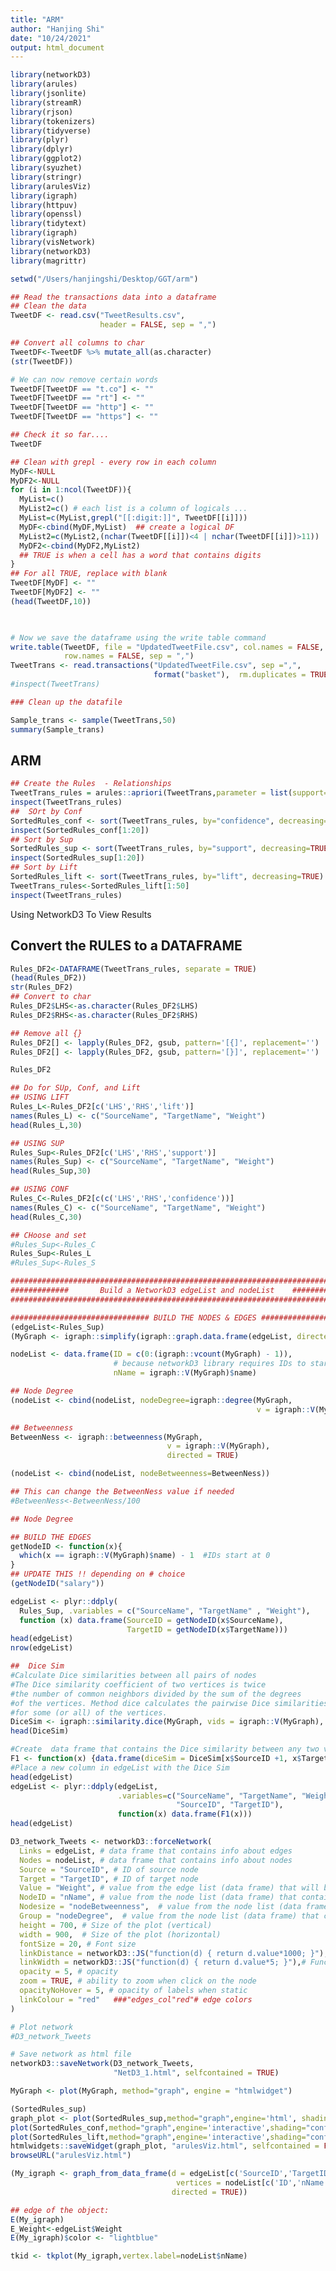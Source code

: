 ```yaml
---
title: "ARM"
author: "Hanjing Shi"
date: "10/24/2021"
output: html_document
---
```


```r
library(networkD3)
library(arules)
library(jsonlite)
library(streamR)
library(rjson)
library(tokenizers)
library(tidyverse)
library(plyr)
library(dplyr)
library(ggplot2)
library(syuzhet)
library(stringr)
library(arulesViz)
library(igraph)
library(httpuv)
library(openssl)
library(tidytext)
library(igraph)
library(visNetwork)
library(networkD3)
library(magrittr)
```


```r
setwd("/Users/hanjingshi/Desktop/GGT/arm")

## Read the transactions data into a dataframe
## Clean the data
TweetDF <- read.csv("TweetResults.csv", 
                    header = FALSE, sep = ",")

## Convert all columns to char 
TweetDF<-TweetDF %>% mutate_all(as.character)
(str(TweetDF))

```
```r
# We can now remove certain words
TweetDF[TweetDF == "t.co"] <- ""
TweetDF[TweetDF == "rt"] <- ""
TweetDF[TweetDF == "http"] <- ""
TweetDF[TweetDF == "https"] <- ""

## Check it so far....
TweetDF

## Clean with grepl - every row in each column
MyDF<-NULL
MyDF2<-NULL
for (i in 1:ncol(TweetDF)){
  MyList=c() 
  MyList2=c() # each list is a column of logicals ...
  MyList=c(MyList,grepl("[[:digit:]]", TweetDF[[i]]))
  MyDF<-cbind(MyDF,MyList)  ## create a logical DF
  MyList2=c(MyList2,(nchar(TweetDF[[i]])<4 | nchar(TweetDF[[i]])>11))
  MyDF2<-cbind(MyDF2,MyList2) 
  ## TRUE is when a cell has a word that contains digits
}
## For all TRUE, replace with blank
TweetDF[MyDF] <- ""
TweetDF[MyDF2] <- ""
(head(TweetDF,10))

 

# Now we save the dataframe using the write table command 
write.table(TweetDF, file = "UpdatedTweetFile.csv", col.names = FALSE, 
            row.names = FALSE, sep = ",")
TweetTrans <- read.transactions("UpdatedTweetFile.csv", sep =",", 
                                format("basket"),  rm.duplicates = TRUE)
#inspect(TweetTrans)

### Clean up the datafile

```
```r
Sample_trans <- sample(TweetTrans,50)
summary(Sample_trans)
```


## ARM
```r
## Create the Rules  - Relationships 
TweetTrans_rules = arules::apriori(TweetTrans,parameter = list(support=.005, conf=0.05, minlen=2))
inspect(TweetTrans_rules)
##  SOrt by Conf
SortedRules_conf <- sort(TweetTrans_rules, by="confidence", decreasing=TRUE)
inspect(SortedRules_conf[1:20])
## Sort by Sup
SortedRules_sup <- sort(TweetTrans_rules, by="support", decreasing=TRUE)
inspect(SortedRules_sup[1:20])
## Sort by Lift
SortedRules_lift <- sort(TweetTrans_rules, by="lift", decreasing=TRUE)
TweetTrans_rules<-SortedRules_lift[1:50]
inspect(TweetTrans_rules)   
```

########  Using NetworkD3 To View Results   ###########
#######################################################
## Convert the RULES to a DATAFRAME


```r
Rules_DF2<-DATAFRAME(TweetTrans_rules, separate = TRUE)
(head(Rules_DF2))
str(Rules_DF2)
## Convert to char
Rules_DF2$LHS<-as.character(Rules_DF2$LHS)
Rules_DF2$RHS<-as.character(Rules_DF2$RHS)

## Remove all {}
Rules_DF2[] <- lapply(Rules_DF2, gsub, pattern='[{]', replacement='')
Rules_DF2[] <- lapply(Rules_DF2, gsub, pattern='[}]', replacement='')

Rules_DF2

## Do for SUp, Conf, and Lift 
## USING LIFT
Rules_L<-Rules_DF2[c('LHS','RHS','lift')]
names(Rules_L) <- c("SourceName", "TargetName", "Weight")
head(Rules_L,30)

## USING SUP
Rules_Sup<-Rules_DF2[c('LHS','RHS','support')]
names(Rules_Sup) <- c("SourceName", "TargetName", "Weight")
head(Rules_Sup,30)

## USING CONF
Rules_C<-Rules_DF2[c(c('LHS','RHS','confidence'))]
names(Rules_C) <- c("SourceName", "TargetName", "Weight")
head(Rules_C,30)


```
```r
## CHoose and set
#Rules_Sup<-Rules_C
Rules_Sup<-Rules_L
#Rules_Sup<-Rules_S

```

```r
###########################################################################
#############       Build a NetworkD3 edgeList and nodeList    ############
###########################################################################

############################### BUILD THE NODES & EDGES ####################################
(edgeList<-Rules_Sup)
(MyGraph <- igraph::simplify(igraph::graph.data.frame(edgeList, directed=TRUE)))

nodeList <- data.frame(ID = c(0:(igraph::vcount(MyGraph) - 1)), 
                       # because networkD3 library requires IDs to start at 0
                       nName = igraph::V(MyGraph)$name)

## Node Degree
(nodeList <- cbind(nodeList, nodeDegree=igraph::degree(MyGraph, 
                                                       v = igraph::V(MyGraph), mode = "all")))

## Betweenness
BetweenNess <- igraph::betweenness(MyGraph, 
                                   v = igraph::V(MyGraph), 
                                   directed = TRUE) 

(nodeList <- cbind(nodeList, nodeBetweenness=BetweenNess))

## This can change the BetweenNess value if needed
#BetweenNess<-BetweenNess/100

## Node Degree

## BUILD THE EDGES 
getNodeID <- function(x){
  which(x == igraph::V(MyGraph)$name) - 1  #IDs start at 0
}
## UPDATE THIS !! depending on # choice
(getNodeID("salary")) 

edgeList <- plyr::ddply(
  Rules_Sup, .variables = c("SourceName", "TargetName" , "Weight"), 
  function (x) data.frame(SourceID = getNodeID(x$SourceName), 
                          TargetID = getNodeID(x$TargetName)))
head(edgeList)
nrow(edgeList)

##  Dice Sim 
#Calculate Dice similarities between all pairs of nodes
#The Dice similarity coefficient of two vertices is twice 
#the number of common neighbors divided by the sum of the degrees 
#of the vertices. Method dice calculates the pairwise Dice similarities 
#for some (or all) of the vertices. 
DiceSim <- igraph::similarity.dice(MyGraph, vids = igraph::V(MyGraph), mode = "all")
head(DiceSim)

#Create  data frame that contains the Dice similarity between any two vertices
F1 <- function(x) {data.frame(diceSim = DiceSim[x$SourceID +1, x$TargetID + 1])}
#Place a new column in edgeList with the Dice Sim
head(edgeList)
edgeList <- plyr::ddply(edgeList,
                        .variables=c("SourceName", "TargetName", "Weight", 
                                     "SourceID", "TargetID"), 
                        function(x) data.frame(F1(x)))
head(edgeList)

D3_network_Tweets <- networkD3::forceNetwork(
  Links = edgeList, # data frame that contains info about edges
  Nodes = nodeList, # data frame that contains info about nodes
  Source = "SourceID", # ID of source node 
  Target = "TargetID", # ID of target node
  Value = "Weight", # value from the edge list (data frame) that will be used to value/weight relationship amongst nodes
  NodeID = "nName", # value from the node list (data frame) that contains node description we want to use (e.g., node name)
  Nodesize = "nodeBetweenness",  # value from the node list (data frame) that contains value we want to use for a node size
  Group = "nodeDegree",  # value from the node list (data frame) that contains value we want to use for node color
  height = 700, # Size of the plot (vertical)
  width = 900,  # Size of the plot (horizontal)
  fontSize = 20, # Font size
  linkDistance = networkD3::JS("function(d) { return d.value*1000; }"), # Function to determine distance between any two nodes, uses variables already defined in forceNetwork function (not variables from a data frame)
  linkWidth = networkD3::JS("function(d) { return d.value*5; }"),# Function to determine link/edge thickness, uses variables already defined in forceNetwork function (not variables from a data frame)
  opacity = 5, # opacity
  zoom = TRUE, # ability to zoom when click on the node
  opacityNoHover = 5, # opacity of labels when static
  linkColour = "red"   ###"edges_col"red"# edge colors
) 

# Plot network
#D3_network_Tweets

# Save network as html file
networkD3::saveNetwork(D3_network_Tweets, 
                       "NetD3_1.html", selfcontained = TRUE)
```






```r
MyGraph <- plot(MyGraph, method="graph", engine = "htmlwidget")
```
```r
(SortedRules_sup)
graph_plot <- plot(SortedRules_sup,method="graph",engine='html', shading="confidence") 
plot(SortedRules_conf,method="graph",engine='interactive',shading="confidence") 
plot(SortedRules_lift,method="graph",engine='interactive',shading="confidence") 
htmlwidgets::saveWidget(graph_plot, "arulesViz.html", selfcontained = FALSE)
browseURL("arulesViz.html")
```





```r
(My_igraph <- graph_from_data_frame(d = edgeList[c('SourceID','TargetID')], 
                                     vertices = nodeList[c('ID','nName')], 
                                    directed = TRUE))

## edge of the object:
E(My_igraph)
E_Weight<-edgeList$Weight
E(My_igraph)$color <- "lightblue"

tkid <- tkplot(My_igraph,vertex.label=nodeList$nName) 

```



